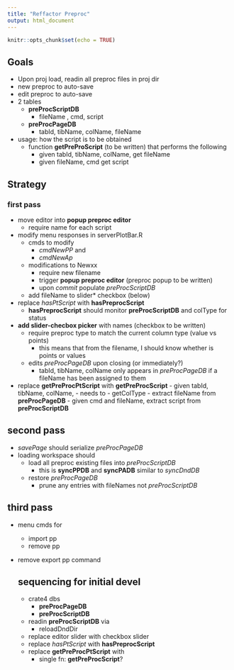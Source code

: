 ```yaml
---
title: "Reffactor Preproc"
output: html_document
---
```


```r
knitr::opts_chunk$set(echo = TRUE)
```

## Goals

- Upon proj load, readin all preproc files in proj dir
- new preproc to auto-save
- edit preproc to auto-save
- 2 tables
    - **preProcScriptDB**
        - fileName , cmd, script
    - **preProcPageDB**
        - tabId, tibName, colName, fileName
- usage: how the script is to be obtained
  - function **getPreProScript** (to be written) that performs the following
      - given tabId, tibName, colName, get fileName
      - given fileName, cmd get script

## Strategy

### first pass


- move editor into **popup preproc editor**
  - require name for each script
- modify menu responses in serverPlotBar.R 
    - cmds to modify
        - *cmdNewPP* and 
        - *cmdNewAp*
    - modifications to Newxx
        - require new filename
        - trigger **popup preproc editor** (preproc popup to be written)
        - upon *commit* populate *preProcScriptDB*
    - add fileName to slider* checkbox (below)
- replace *hasPtScript* with **hasPreprocScript**
    -  **hasPreprocScript** should monitor **preProcScriptDB** and colType for status
- **add slider-checbox picker** with names (checkbox to be written)
  - require preproc type to match the current column type (value vs points)
      - this means that from the filename, I should know whether is points or values
  - edits *preProcPageDB* upon closing (or immediately?)
      - tabId, tibName, colName only appears in *preProcPageDB* if a fileName has been assigned to them
- replace **getPreProcPtScript** with **getPreProcScript**
      - given tabId, tibName, colName,
      - needs to
          - getColType
          - extract fileName from **preProcPageDB**
          - given cmd and fileName, extract script from **preProcScriptDB**



## second pass

- *savePage* should serialize *preProcPageDB*
- loading workspace should 
    - load all preproc existing files into *preProcScriptDB*
        - this is **syncPPDB** and **syncPADB**  similar to *syncDndDB*
    - restore *preProcPageDB*
        - prune any entries with fileNames not  *preProcScriptDB*

## third pass 

- menu cmds for
    - import pp
    - remove pp
- remove export pp command
  
  
  ## sequencing for initial devel
  
  - crate4 dbs
    -  **preProcPageDB**
    -  **preProcScriptDB**
  - readin **preProcScriptDB** via 
    - reloadDndDir
  
  - replace editor slider with checkbox slider
  - replace *hasPtScript* with **hasPreprocScript**
  - replace **getPreProcPtScript** with 
      - single fn: **getPreProcScript**?
  